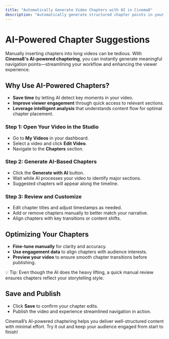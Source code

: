 ```yaml
---
title: "Automatically Generate Video Chapters with AI in Cinema8"
description: "Automatically generate structured chapter points in your videos with Cinema8's AI-powered chaptering tool, saving time and improving viewer navigation."
---
```




# AI-Powered Chapter Suggestions

Manually inserting chapters into long videos can be tedious. With **Cinema8's AI-powered chaptering**, you can instantly generate meaningful navigation points—streamlining your workflow and enhancing the viewer experience.

## Why Use AI-Powered Chapters?

- **Save time** by letting AI detect key moments in your video.
- **Improve viewer engagement** through quick access to relevant sections.
- **Leverage intelligent analysis** that understands content flow for optimal chapter placement.

<Steps>

### Step 1: Open Your Video in the Studio

- Go to **My Videos** in your dashboard.
- Select a video and click **Edit Video**.
- Navigate to the **Chapters** section.

### Step 2: Generate AI-Based Chapters

- Click the **Generate with AI** button.
- Wait while AI processes your video to identify major sections.
- Suggested chapters will appear along the timeline.

### Step 3: Review and Customize

- Edit chapter titles and adjust timestamps as needed.
- Add or remove chapters manually to better match your narrative.
- Align chapters with key transitions or content shifts.

</Steps>

## Optimizing Your Chapters

- **Fine-tune manually** for clarity and accuracy.
- **Use engagement data** to align chapters with audience interests.
- **Preview your video** to ensure smooth chapter transitions before publishing.

<Callout type="info">
💡 Tip: Even though the AI does the heavy lifting, a quick manual review ensures chapters reflect your storytelling style.
</Callout>

## Save and Publish

- Click **Save** to confirm your chapter edits.
- Publish the video and experience streamlined navigation in action.

Cinema8’s AI-powered chaptering helps you deliver well-structured content with minimal effort. Try it out and keep your audience engaged from start to finish!
